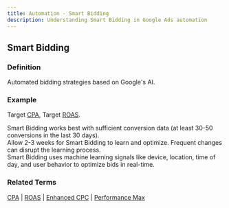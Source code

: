 ```yaml
---
title: Automation - Smart Bidding
description: Understanding Smart Bidding in Google Ads automation
---
```



## Smart Bidding

### Definition
Automated bidding strategies based on Google's AI.

### Example
Target [CPA](/metrics/cpa), Target [ROAS](/metrics/roas).

<Aside type="tip">
Smart Bidding works best with sufficient conversion data (at least 30-50 conversions in the last 30 days).
</Aside>

<Aside type="caution">
Allow 2-3 weeks for Smart Bidding to learn and optimize. Frequent changes can disrupt the learning process.
</Aside>

<Aside type="note">
Smart Bidding uses machine learning signals like device, location, time of day, and user behavior to optimize bids in real-time.
</Aside>

### Related Terms
[CPA](/metrics/cpa) | [ROAS](/metrics/roas) | [Enhanced CPC](/bidding-budget/ecpc) | [Performance Max](/automation/performance-max)